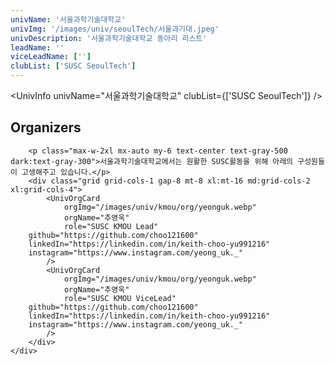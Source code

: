 ```yaml
---
univName: '서울과학기술대학교'
univImg: '/images/univ/seoulTech/서울과기대.jpeg'
univDescription: '서울과학기술대학교 동아리 리스트'
leadName: ''
viceLeadName: ['']
clubList: ['SUSC SeoulTech']
---
```




<UnivInfo
	univName="서울과학기술대학교"
	clubList={['SUSC SeoulTech']}
/>



<section class="bg-white dark:bg-gray-900">
	<div class="container px-6 py-10 mx-auto">
		<h1 class="text-2xl font-semibold text-center text-gray-800 capitalize lg:text-3xl dark:text-white">Organizers</h1>

		<p class="max-w-2xl mx-auto my-6 text-center text-gray-500 dark:text-gray-300">서울과학기술대학교에서는 원활한 SUSC활동을 위해 아래의 구성원들이 고생해주고 있습니다.</p>
		<div class="grid grid-cols-1 gap-8 mt-8 xl:mt-16 md:grid-cols-2 xl:grid-cols-4">
			<UnivOrgCard 
				orgImg="/images/univ/kmou/org/yeonguk.webp"
				orgName="추영욱"
				role="SUSC KMOU Lead"
        github="https://github.com/choo121600"
        linkedIn="https://linkedin.com/in/keith-choo-yu991216"
        instagram="https://www.instagram.com/yeong_uk._"
			/>
			<UnivOrgCard 
				orgImg="/images/univ/kmou/org/yeonguk.webp"
				orgName="추영욱"
				role="SUSC KMOU ViceLead"
        github="https://github.com/choo121600"
        linkedIn="https://linkedin.com/in/keith-choo-yu991216"
        instagram="https://www.instagram.com/yeong_uk._"
			/>
		</div>
	</div>
</section>